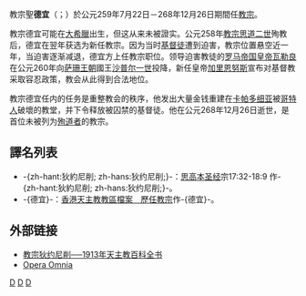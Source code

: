 {{Expand|time=2014-09-04}}
{{NoteTA
|G1=Popes
}}
{{Infobox Christian leader
|type=Pope
| honorific-prefix = 教宗
|name=聖德宜<br>Sanctus Dionysius PP.
|image=Pope Dionysius St Paul.gif
|title=[[羅馬主教|羅馬主教]]
|imgw=250px
|caption = 位於[[城外聖保祿大殿|城外聖保祿大殿]]的教宗德宜圖像
|birth_name=Dionysius
|term_start=259年7月22日
|term_end=268年12月26日
|predecessor=[[教宗西斯笃二世|教宗思道二世]]
|successor=[[教宗斐理斯一世|教宗斐利一世]]
|birth_date=（日期不詳）
|birth_place=地點不詳
|death_date=268年12月26日
|death_place=[[羅馬帝國|羅馬帝國]][[羅馬|羅馬]]
}}

{{infobox popestyles
|papal name=Pope Dionysius
|dipstyle=教宗閣下
|offstyle=教宗閣下
|relstyle=聖父
|deathstyle=[[基督教聖人|聖人]]
}}

教宗聖'''德宜'''（{{lang-la|Sanctus Dionysius PP.}}；{{bd|200年||268年|12月26日}}）於公元259年7月22日－268年12月26日期間任[[教宗|教宗]]。

教宗德宜可能在[[大希臘|大希臘]]出生，但这从来未被證实。公元258年[[教宗西斯笃二世|教宗思道二世]]殉教后，德宜在翌年获选为新任教宗。因为当时[[基督徒|基督徒]]遭到迫害，教宗位置悬空近一年，当迫害逐渐减退，德宜方上任教宗职位。领导迫害教徒的[[罗马帝国皇帝|罗马帝国皇帝]][[瓦勒良|瓦勒良]]在公元260年向[[萨珊王朝|萨珊王朝]]國王[[沙普尔一世|沙普尔一世]]投降，新任皇帝[[加里恩努斯|加里恩努斯]]宣布对基督教采取容忍政策，教会从此得到合法地位。

教宗德宜任内的任务是重整教会的秩序，他发出大量金钱重建在[[卡帕多细亚|卡帕多细亚]]被[[哥特人|哥特人]]破壞的教堂，并下令释放被囚禁的基督徒。他在公元268年12月26日逝世，是首位未被列为[[殉道者|殉道者]]的教宗。

== 譯名列表 ==

*-{zh-hant:狄約尼削; zh-hans:狄约尼削;}-：[[思高译本|思高本圣经]]宗17:32-18:9 作-{zh-hant:狄約尼削; zh-hans:狄约尼削;}-。
*-{德宜}-：[https://web.archive.org/web/20051023073732/http://archives.catholic.org.hk/popes/index.htm 香港天主教教區檔案　歷任教宗]作-{德宜}-。

== 外部链接 ==

*[http://en.wikisource.org/wiki/Catholic_Encyclopedia_%281913%29/Pope_St._Dionysius 教宗狄约尼削──1913年天主教百科全书] {{Wayback|url=http://en.wikisource.org/wiki/Catholic_Encyclopedia_%281913%29/Pope_St._Dionysius |date=20120309060649 }}
*[http://www.documentacatholicaomnia.eu/01_01_0260-0268-_Dionysius,_Sanctus.html Opera Omnia] {{Wayback|url=http://www.documentacatholicaomnia.eu/01_01_0260-0268-_Dionysius,_Sanctus.html |date=20080109021417 }}

{{教宗|[[教宗西斯笃二世|教宗思道二世]]|[[教宗斐理斯一世|教宗斐利一世]]|259年－268年}}
{{popes}}

{{天主教聖人}}
{{Authority control}}
{{DEFAULTSORT:Dionysius}}

[[Category:教宗|D]]
[[Category:基督教聖人|D]]
[[Category:希臘出生的教宗|D]]